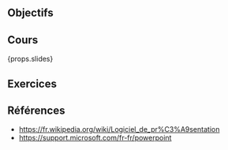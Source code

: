 ## Objectifs

## Cours

{props.slides}

## Exercices

## Références

- https://fr.wikipedia.org/wiki/Logiciel_de_pr%C3%A9sentation
- https://support.microsoft.com/fr-fr/powerpoint
